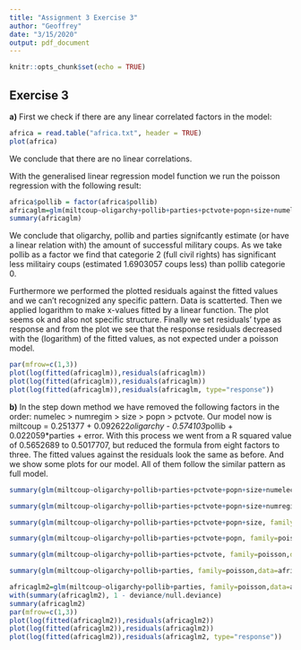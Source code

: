 ```yaml
---
title: "Assignment 3 Exercise 3"
author: "Geoffrey"
date: "3/15/2020"
output: pdf_document
---
```


```r
knitr::opts_chunk$set(echo = TRUE)
```

## Exercise 3

**a)**
First we check if there are any linear correlated factors in the model:
```r
africa = read.table("africa.txt", header = TRUE)
plot(africa)
```

We conclude that there are no linear correlations.

With the generalised linear regression model function  we run the poisson regression with the following result:
```r
africa$pollib = factor(africa$pollib)
africaglm=glm(miltcoup~oligarchy+pollib+parties+pctvote+popn+size+numelec+numregim, family=poisson,data=africa)
summary(africaglm)
```

We conclude that oligarchy, pollib and parties signifcantly estimate (or have a linear relation with) the amount of successful military coups. As we take pollib as a factor we find that categorie 2 (full civil rights) has significant less militairy coups (estimated 1.6903057 coups less) than pollib categorie 0.

<!-- Furthermore the plotted residuals against the fitted values show kind of equal variances. However a pattern can be seen, but I am not sure what this indicates (as we are not familiar enough with deviance residuals). -->

Furthermore we performed the plotted residuals against the fitted values and we can't recognized any specific pattern. Data is scatterted. Then we applied logarithm to make x-values fitted by a linear function. The plot seems ok and also not specific structure. Finally we set residuals' type as response and from the plot we see that the response residuals decreased with the (logarithm) of the fitted values, as not expected under a poisson model. 
```r
par(mfrow=c(1,3))
plot(log(fitted(africaglm)),residuals(africaglm))
plot(log(fitted(africaglm)),residuals(africaglm))
plot(log(fitted(africaglm)),residuals(africaglm, type="response"))
```

**b)**
In the step down method we have removed the following factors in the order: numelec > numregim > size > popn > pctvote. Our model now is miltcoup = 0.251377 + 0.092622*oligarchy - 0.574103*pollib + 0.022059*parties + error. With this process we went from a R squared value of 0.5652689 to 0.5017707, but reduced the formula from eight factors to three. The fitted values against the residuals look the same as before. And we show some plots for our model. All of them follow the similar pattern as full model. 

```r
summary(glm(miltcoup~oligarchy+pollib+parties+pctvote+popn+size+numelec+numregim, family=poisson,data=africa))

summary(glm(miltcoup~oligarchy+pollib+parties+pctvote+popn+size+numregim, family=poisson,data=africa))

summary(glm(miltcoup~oligarchy+pollib+parties+pctvote+popn+size, family=poisson,data=africa))

summary(glm(miltcoup~oligarchy+pollib+parties+pctvote+popn, family=poisson,data=africa))

summary(glm(miltcoup~oligarchy+pollib+parties+pctvote, family=poisson,data=africa))

summary(glm(miltcoup~oligarchy+pollib+parties, family=poisson,data=africa))
```

```r
africaglm2=glm(miltcoup~oligarchy+pollib+parties, family=poisson,data=africa)
with(summary(africaglm2), 1 - deviance/null.deviance)
summary(africaglm2)
par(mfrow=c(1,3))
plot(log(fitted(africaglm2)),residuals(africaglm2))
plot(log(fitted(africaglm2)),residuals(africaglm2))
plot(log(fitted(africaglm2)),residuals(africaglm2, type="response"))
```